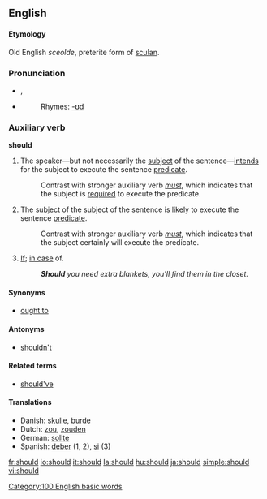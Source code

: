 ==English==

{{rank|now|then|A|80|should|can|made|did}}

====Etymology====
Old English ''sceolde'', preterite form of [[sculan]].

===Pronunciation===
*{{IPA|/ʃʊd/}}, {{SAMPA|/SUd/}}
*{{audio|en-us-should.ogg|Audio (US)}}
*:Rhymes: [[Rhymes:English:-ʊd|-ʊd]]

=== Auxiliary verb ===
'''should'''

# The speaker&mdash;but not necessarily the [[subject]] of the sentence&mdash;[[intend]]s for the subject to execute the sentence [[predicate]].
#: Contrast with stronger auxiliary verb ''[[must]]'', which indicates that the subject is [[require]]d to execute the predicate.
# The [[subject]] of the subject of the sentence is [[likely]] to execute the sentence [[predicate]].
#: Contrast with stronger auxiliary verb ''[[must]]'', which indicates that the subject certainly will execute the predicate.
#[[if|If]]; [[in case]] of.
#:'''''Should''' you need extra blankets, you'll find them in the closet.''

====Synonyms====
*[[ought to]]

====Antonyms====
*[[shouldn't]]

====Related terms====
*[[should've]]

====Translations====
*Danish: [[skulle]], [[burde]]
*Dutch: [[zou]], [[zouden]]
*German: [[sollte]]
*Spanish: [[deber]] (1, 2), [[si]] (3)

[[Category:100 English basic words]]

[[fr:should]]
[[io:should]]
[[it:should]]
[[la:should]]
[[hu:should]]
[[ja:should]]
[[simple:should]]
[[vi:should]]